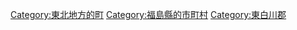 {{Commonscat|Tanagura, Fukushima}}
{{Catmore}}

{{DEFAULTSORT:Tanagura}}
[[Category:東北地方的町|Category:東北地方的町]]
[[Category:福島縣的市町村|Category:福島縣的市町村]]
[[Category:東白川郡|Category:東白川郡]]